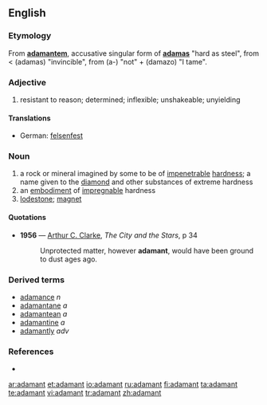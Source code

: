 ==English==
{{wikipedia}}

===Etymology===
From {{L.}} '''[[adamantem]]''', accusative singular form of '''[[adamas]]''' "hard as steel", from {{AGr.}} < '''{{polytonic|[[ἀδάμας]]}}''' (adamas) "invincible", from '''{{polytonic|[[ἀ-]]}}''' (a-) "not" + '''{{polytonic|[[δαμάζω]]}}''' (damazo) "I tame".

===Adjective===
{{en-adj}}

# resistant to reason; determined; inflexible; unshakeable; unyielding

====Translations====
{{trans-top|resistant to reason; determined; inflexible; unshakeable; unyielding}}
*German: [[felsenfest]]
{{trans-mid}}
{{trans-bottom}}

===Noun===
{{en-noun}}

# a rock or mineral imagined by some to be of [[impenetrable]] [[hardness]]; a name given to the [[diamond]] and other substances of extreme hardness
# an [[embodiment]] of [[impregnable]] hardness
# [[lodestone]]; [[magnet]]

====Quotations====
*'''1956''' — [[w:Arthur C. Clarke|Arthur C. Clarke]], ''The City and the Stars'', p 34
*:Unprotected matter, however '''adamant''', would have been ground to dust ages ago.

===Derived terms===
* [[adamance]] ''n''
* [[adamantane]] ''a''
* [[adamantean]] ''a''
* [[adamantine]] ''a''
* [[adamantly]] ''adv''

===References===
*{{R:Webster 1913}}

[[ar:adamant]]
[[et:adamant]]
[[io:adamant]]
[[ru:adamant]]
[[fi:adamant]]
[[ta:adamant]]
[[te:adamant]]
[[vi:adamant]]
[[tr:adamant]]
[[zh:adamant]]